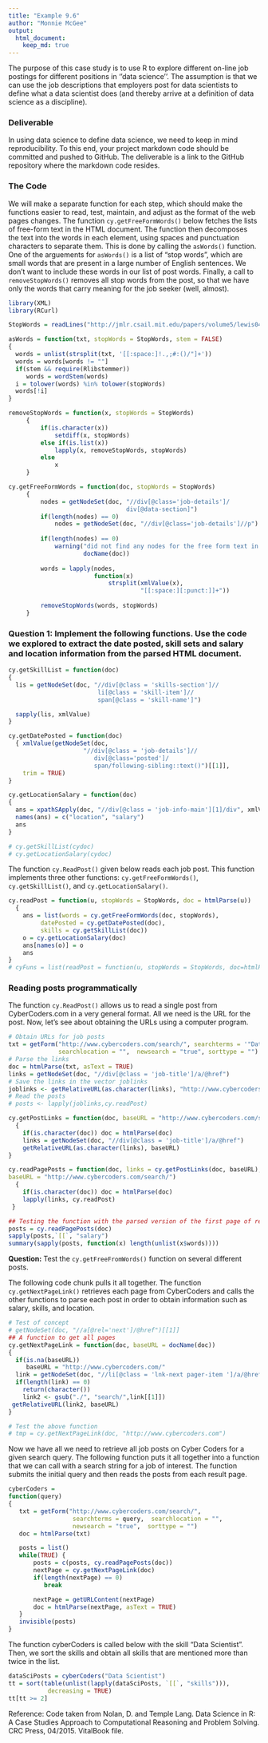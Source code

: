 ```yaml
---
title: "Example 9.6"
author: "Monnie McGee"
output: 
  html_document:
    keep_md: true
---
```



The purpose of this case study is to use R to explore different on-line job postings for different positions in ''data science''. The assumption is that we can use the job descriptions that employers post for data scientists to define what a data scientist does (and thereby arrive at a definition of data science as a discipline).

### Deliverable
In using data science to define data science, we need to keep in mind reproducibility. To this end, your project markdown code should be committed and pushed to GitHub. The deliverable is a link to the GitHub repository where the markdown code resides. 

### The Code
 We will make a separate function for each step, which should make the functions easier to read, test, maintain, and adjust as the format of the web pages changes. The function `cy.getFreeFormWords()` below fetches the lists of free-form text in the HTML document. The function then decomposes the text into the words in each element, using spaces and punctuation characters to separate them. This is done by calling the `asWords()` function. One of the arguements for `asWords()` is a list of "stop words", which are small words that are present in a large number of English sentences. We don't want to include these words in our list of post words. Finally, a call to `removeStopWords()` removes all stop words from the post, so that we have only the words that carry meaning for the job seeker (well, almost).

```r
library(XML)
library(RCurl)
```

```r
StopWords = readLines("http://jmlr.csail.mit.edu/papers/volume5/lewis04a/a11-smart-stop-list/english.stop")

asWords = function(txt, stopWords = StopWords, stem = FALSE)
{
  words = unlist(strsplit(txt, '[[:space:]!.,;#:()/"]+'))
  words = words[words != ""]
  if(stem && require(Rlibstemmer))
     words = wordStem(words)
  i = tolower(words) %in% tolower(stopWords)
  words[!i]
}

removeStopWords = function(x, stopWords = StopWords) 
     {
         if(is.character(x))
             setdiff(x, stopWords)
         else if(is.list(x))
             lapply(x, removeStopWords, stopWords)
         else
             x
     }

cy.getFreeFormWords = function(doc, stopWords = StopWords)
     {
         nodes = getNodeSet(doc, "//div[@class='job-details']/
                                 div[@data-section]")
         if(length(nodes) == 0) 
             nodes = getNodeSet(doc, "//div[@class='job-details']//p")
         
         if(length(nodes) == 0) 
             warning("did not find any nodes for the free form text in ",
                     docName(doc))
         
         words = lapply(nodes,
                        function(x)
                            strsplit(xmlValue(x), 
                                     "[[:space:][:punct:]]+"))
         
         removeStopWords(words, stopWords)
     }

```

### Question 1: Implement the following functions. Use the code we explored to extract the date posted, skill sets and salary and location information from the parsed HTML document.

```r
cy.getSkillList = function(doc)
{
  lis = getNodeSet(doc, "//div[@class = 'skills-section']//
                         li[@class = 'skill-item']//
                         span[@class = 'skill-name']")

  sapply(lis, xmlValue)
}

cy.getDatePosted = function(doc)
  { xmlValue(getNodeSet(doc, 
                     "//div[@class = 'job-details']//
                        div[@class='posted']/
                        span/following-sibling::text()")[[1]],
    trim = TRUE) 
}

cy.getLocationSalary = function(doc)
{
  ans = xpathSApply(doc, "//div[@class = 'job-info-main'][1]/div", xmlValue)
  names(ans) = c("location", "salary")
  ans
}

# cy.getSkillList(cydoc)
# cy.getLocationSalary(cydoc)
```

The function `cy.ReadPost()` given below reads each job post. This function implements three other functions: `cy.getFreeFormWords()`, `cy.getSkillList()`, and `cy.getLocationSalary()`.

```r
cy.readPost = function(u, stopWords = StopWords, doc = htmlParse(u))
  {
    ans = list(words = cy.getFreeFormWords(doc, stopWords),
         datePosted = cy.getDatePosted(doc),
         skills = cy.getSkillList(doc))
    o = cy.getLocationSalary(doc)
    ans[names(o)] = o
    ans
}
# cyFuns = list(readPost = function(u, stopWords = StopWords, doc=htmlParse(u)))
```
### Reading posts programmatically
The function `cy.ReadPost()` allows us to read a single post from CyberCoders.com in a very general format. All we need is the URL for the post. Now, let's see about obtaining the URLs using a computer program.

```r
# Obtain URLs for job posts
txt = getForm("http://www.cybercoders.com/search/", searchterms = '"Data Scientist"',
              searchlocation = "",  newsearch = "true", sorttype = "")
# Parse the links
doc = htmlParse(txt, asText = TRUE)
links = getNodeSet(doc, "//div[@class = 'job-title']/a/@href")
# Save the links in the vector joblinks
joblinks <- getRelativeURL(as.character(links), "http://www.cybercoders.com/search/")
# Read the posts
# posts <- lapply(joblinks,cy.readPost)

cy.getPostLinks = function(doc, baseURL = "http://www.cybercoders.com/search/") 
  {
    if(is.character(doc)) doc = htmlParse(doc)
    links = getNodeSet(doc, "//div[@class = 'job-title']/a/@href") 
    getRelativeURL(as.character(links), baseURL)
}

cy.readPagePosts = function(doc, links = cy.getPostLinks(doc, baseURL),
baseURL = "http://www.cybercoders.com/search/")
  {
    if(is.character(doc)) doc = htmlParse(doc)
    lapply(links, cy.readPost)
 }

## Testing the function with the parsed version of the first page of results in object doc
posts = cy.readPagePosts(doc)
sapply(posts,`[[`, "salary")
summary(sapply(posts, function(x) length(unlist(x$words))))
```

**Question:** Test the `cy.getFreeFromWords()` function on several different posts.

The following code chunk pulls it all together. The function `cy.getNextPageLink()` retrieves each page from CyberCoders and calls the other functions to parse each post in order to obtain information such as salary, skills, and location.

```r
# Test of concept
# getNodeSet(doc, "//a[@rel='next']/@href")[[1]]
## A function to get all pages
cy.getNextPageLink = function(doc, baseURL = docName(doc))
{
  if(is.na(baseURL))
     baseURL = "http://www.cybercoders.com/"
  link = getNodeSet(doc, "//li[@class = 'lnk-next pager-item ']/a/@href")
  if(length(link) == 0)
    return(character())
    link2 <- gsub("./", "search/",link[[1]])
 getRelativeURL(link2, baseURL)
}

# Test the above function
# tmp = cy.getNextPageLink(doc, "http://www.cybercoders.com")
```

Now we have all we need to retrieve all job posts on Cyber Coders for a given search query. The following function puts it all together into a function that we can call with a search string for a job of interest. The function submits the initial query and then reads the posts from each result page.
```r
cyberCoders =
function(query)
{
   txt = getForm("http://www.cybercoders.com/search/",
                  searchterms = query,  searchlocation = "",
                  newsearch = "true",  sorttype = "")
   doc = htmlParse(txt)

   posts = list()
   while(TRUE) {
       posts = c(posts, cy.readPagePosts(doc))
       nextPage = cy.getNextPageLink(doc)
       if(length(nextPage) == 0)
          break

       nextPage = getURLContent(nextPage)
       doc = htmlParse(nextPage, asText = TRUE)
   }
   invisible(posts)
}
```

The function cyberCoders is called below with the skill "Data Scientist". Then, we sort the skills and obtain all skills that are mentioned more than twice in the list.

```r
dataSciPosts = cyberCoders("Data Scientist")
tt = sort(table(unlist(lapply(dataSciPosts, `[[`, "skills"))),
           decreasing = TRUE)
tt[tt >= 2]
```


Reference:
Code taken from Nolan, D. and Temple Lang. Data Science in R: A Case Studies Approach to Computational Reasoning and Problem Solving. CRC Press, 04/2015. VitalBook file.

